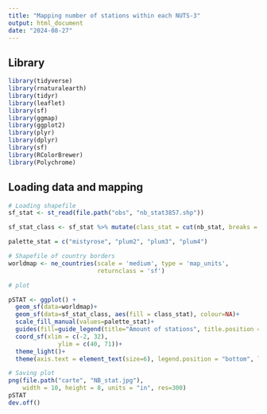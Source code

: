 ```yaml
---
title: "Mapping number of stations within each NUTS-3"
output: html_document
date: "2024-08-27"
---
```


## Library

```r

library(tidyverse)
library(rnaturalearth)
library(tidyr)
library(leaflet)
library(sf)
library(ggmap)
library(ggplot2)
library(plyr)
library(dplyr)
library(sf)
library(RColorBrewer)
library(Polychrome)

```

## Loading data and mapping

```r

# Loading shapefile
sf_stat <- st_read(file.path("obs", "nb_stat3857.shp"))

sf_stat_class <- sf_stat %>% mutate(class_stat = cut(nb_stat, breaks = c(0,10,50,100,150), labels=c("0-10","10-50","50-100","100-150")))

palette_stat = c("mistyrose", "plum2", "plum3", "plum4")

# Shapefile of country borders
worldmap <- ne_countries(scale = 'medium', type = 'map_units',
                         returnclass = 'sf')

# plot

pSTAT <- ggplot() +
  geom_sf(data=worldmap)+
  geom_sf(data=sf_stat_class, aes(fill = class_stat), colour=NA)+
  scale_fill_manual(values=palette_stat)+ 
  guides(fill=guide_legend(title="Amount of stations", title.position = "top")) +
  coord_sf(xlim = c(-2, 32), 
              ylim = c(40, 71))+ 
  theme_light()+
  theme(axis.text = element_text(size=6), legend.position = "bottom", legend.title = element_text(size=9, hjust=0.5))

# Saving plot
png(file.path("carte", "NB_stat.jpg"), 
    width = 10, height = 8, units = "in", res=300)
pSTAT
dev.off()

```


